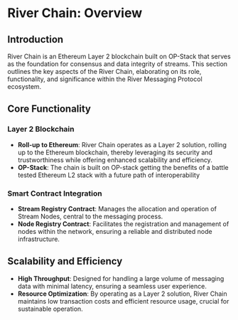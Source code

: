 # River Chain: Overview

## Introduction

River Chain is an Ethereum Layer 2 blockchain built on OP-Stack that serves as the foundation for consensus and data integrity of streams. This section outlines the key aspects of the River Chain, elaborating on its role, functionality, and significance within the River Messaging Protocol ecosystem.

## Core Functionality

### Layer 2 Blockchain

- **Roll-up to Ethereum**: River Chain operates as a Layer 2 solution, rolling up to the Ethereum blockchain, thereby leveraging its security and trustworthiness while offering enhanced scalability and efficiency.
- **OP-Stack**: The chain is built on OP-stack getting the benefits of a battle tested Ethereum L2 stack with a future path of interoperability

### Smart Contract Integration

- **Stream Registry Contract**: Manages the allocation and operation of Stream Nodes, central to the messaging process.
- **Node Registry Contract**: Facilitates the registration and management of nodes within the network, ensuring a reliable and distributed node infrastructure.

## Scalability and Efficiency

- **High Throughput**: Designed for handling a large volume of messaging data with minimal latency, ensuring a seamless user experience.
- **Resource Optimization**: By operating as a Layer 2 solution, River Chain maintains low transaction costs and efficient resource usage, crucial for sustainable operation.
